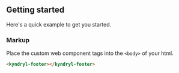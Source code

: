 <!---README.stories.mdx--->


## Getting started

Here's a quick example to get you started.

<Description markdown={usage} />

### Markup

Place the custom web component tags into the `<body>` of your html.

```html
<kyndryl-footer></kyndryl-footer>
```
